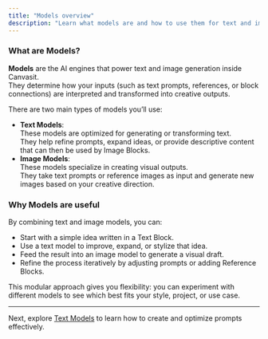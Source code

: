 ```yaml
---
title: "Models overview"
description: "Learn what models are and how to use them for text and image generation."
---
```


### What are Models?

**Models** are the AI engines that power text and image generation inside Canvasit.\
They determine how your inputs (such as text prompts, references, or block connections) are interpreted and transformed into creative outputs.

There are two main types of models you’ll use:

- **Text Models**:\
  These models are optimized for generating or transforming text.\
  They help refine prompts, expand ideas, or provide descriptive content that can then be used by Image Blocks.
- **Image Models**:\
  These models specialize in creating visual outputs.\
  They take text prompts or reference images as input and generate new images based on your creative direction.

### Why Models are useful

By combining text and image models, you can:

- Start with a simple idea written in a Text Block.
- Use a text model to improve, expand, or stylize that idea.
- Feed the result into an image model to generate a visual draft.
- Refine the process iteratively by adjusting prompts or adding Reference Blocks.

This modular approach gives you flexibility: you can experiment with different models to see which best fits your style, project, or use case.

---

Next, explore [Text Models](./text) to learn how to create and optimize prompts effectively.
